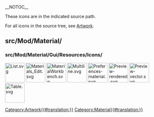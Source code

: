 __NOTOC__
<languages/>
<translate>

<!--T:1-->
These icons are in the indicated source path. 

<!--T:2-->
For all icons in the source tree, see [[Artwork|Artwork]].

== src/Mod/Material/ == <!--T:3-->

=== src/Mod/Material/Gui/Resources/Icons/ === <!--T:4-->

</translate>
[[File:List.svg|64px]]
[[File:Materials_Edit.svg|64px]]
[[File:MaterialWorkbench.svg|64px]]
[[File:Multiline.svg|64px]]
[[File:Preferences-material.svg|64px]]
[[File:Preview-rendered.svg|64px]]
[[File:Preview-vector.svg|64px]]
[[File:Table.svg|64px]]
<translate>


</translate>
[[Category:Artwork{{#translation:}}]]
<noinclude>[[Category:Material{{#translation:}}]]</noinclude> <!-- we don't want this transcluded -->